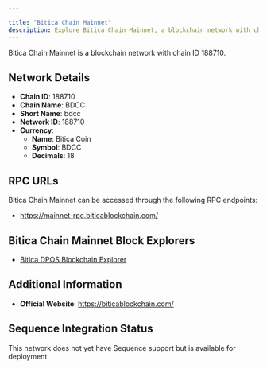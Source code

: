 ```yaml
---

title: "Bitica Chain Mainnet"
description: Explore Bitica Chain Mainnet, a blockchain network with chain ID 188710. Learn about its native currency, Bitica Coin, and how to interact with the network.
---
```




Bitica Chain Mainnet is a blockchain network with chain ID 188710.

## Network Details

- **Chain ID**: 188710
- **Chain Name**: BDCC
- **Short Name**: bdcc
- **Network ID**: 188710
- **Currency**: 
  - **Name**: Bitica Coin
  - **Symbol**: BDCC
  - **Decimals**: 18

## RPC URLs

Bitica Chain Mainnet can be accessed through the following RPC endpoints:

- https://mainnet-rpc.biticablockchain.com/

## Bitica Chain Mainnet Block Explorers

- [Bitica DPOS Blockchain Explorer](https://biticablockchain.com)

## Additional Information

- **Official Website**: https://biticablockchain.com/

## Sequence Integration Status

This network does not yet have Sequence support but is available for deployment.
